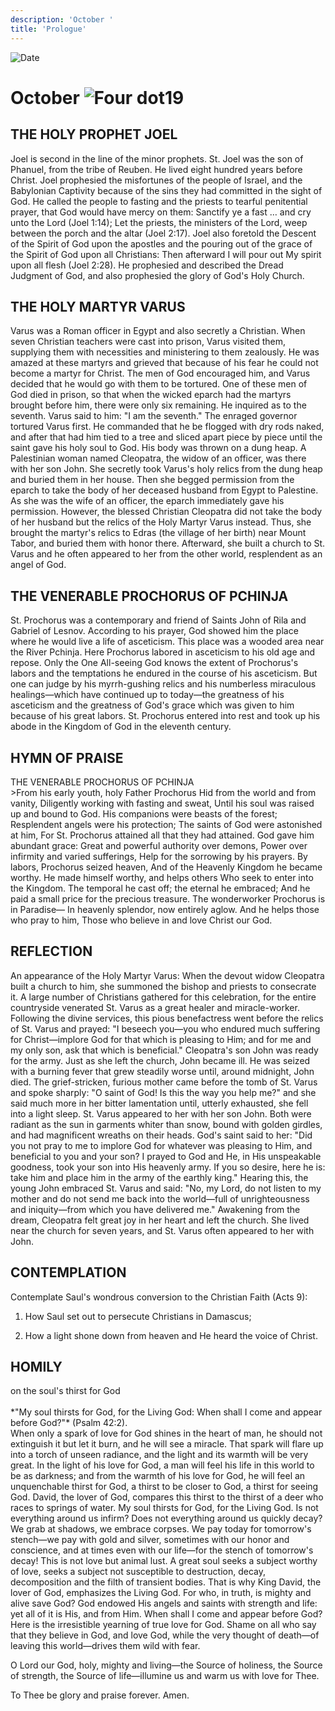 ```yaml
---
description: 'October '
title: 'Prologue'
---
```


<RunningHead />
<Image src="/title-imprint.png" height={68} width={50} alt="Date" className="title-imprint"/>

# <div id="date">October <Image className="four-dot" src="/four-dot.png" height={15} width={15} alt="Four dot" />19</div>

## THE HOLY PROPHET JOEL

Joel is second in the line of the minor prophets. St. Joel was the son of Phanuel, from the tribe of Reuben. He lived eight hundred years before Christ. Joel prophesied the misfortunes of the people of Israel, and the Babylonian Captivity because of the sins they had committed in the sight of God. He called the people to fasting and the priests to tearful penitential prayer, that God would have mercy on them: Sanctify ye a fast … and cry unto the Lord (Joel 1:14); Let the priests, the ministers of the Lord, weep between the porch and the altar (Joel 2:17). Joel also foretold the Descent of the Spirit of God upon the apostles and the pouring out of the grace of the Spirit of God upon all Christians: Then afterward I will pour out My spirit upon all flesh (Joel 2:28). He prophesied and described the Dread Judgment of God, and also prophesied the glory of God's Holy Church.

## THE HOLY MARTYR VARUS

Varus was a Roman officer in Egypt and also secretly a Christian. When seven Christian teachers were cast into prison, Varus visited them, supplying them with necessities and ministering to them zealously. He was amazed at these martyrs and grieved that because of his fear he could not become a martyr for Christ. The men of God encouraged him, and Varus decided that he would go with them to be tortured. One of these men of God died in prison, so that when the wicked eparch had the martyrs brought before him, there were only six remaining. He inquired as to the seventh. Varus said to him: "I am the seventh." The enraged governor tortured Varus first. He commanded that he be flogged with dry rods naked, and after that had him tied to a tree and sliced apart piece by piece until the saint gave his holy soul to God. His body was thrown on a dung heap. A Palestinian woman named Cleopatra, the widow of an officer, was there with her son John. She secretly took Varus's holy relics from the dung heap and buried them in her house. Then she begged permission from the eparch to take the body of her deceased husband from Egypt to Palestine. As she was the wife of an officer, the eparch immediately gave his permission. However, the blessed Christian Cleopatra did not take the body of her husband but the relics of the Holy Martyr Varus instead. Thus, she brought the martyr's relics to Edras (the village of her birth) near Mount Tabor, and buried them with honor there. Afterward, she built a church to St. Varus and he often appeared to her from the other world, resplendent as an angel of God.

## THE VENERABLE PROCHORUS OF PCHINJA

St. Prochorus was a contemporary and friend of Saints John of Rila and Gabriel of Lesnov. According to his prayer, God showed him the place where he would live a life of asceticism. This place was a wooded area near the River Pchinja. Here Prochorus labored in asceticism to his old age and repose. Only the One All-seeing God knows the extent of Prochorus's labors and the temptations he endured in the course of his asceticism. But one can judge by his myrrh-gushing relics and his numberless miraculous healings—which have continued up to today—the greatness of his asceticism and the greatness of God's grace which was given to him because of his great labors. St. Prochorus entered into rest and took up his abode in the Kingdom of God in the eleventh century.


## HYMN OF PRAISE
<div style={{textAlign:'center', color:'crimson', fontWeight:'bold'}}>
THE VENERABLE PROCHORUS OF PCHINJA
</div>
>From his early youth, holy Father Prochorus  
Hid from the world and from vanity,  
Diligently working with fasting and sweat,  
Until his soul was raised up and bound to God.  
His companions were beasts of the forest;  
Resplendent angels were his protection;  
The saints of God were astonished at him,  
For St. Prochorus attained all that they had attained.  
God gave him abundant grace:  
Great and powerful authority over demons,  
Power over infirmity and varied sufferings,  
Help for the sorrowing by his prayers.  
By labors, Prochorus seized heaven,  
And of the Heavenly Kingdom he became worthy.  
He made himself worthy, and helps others  
Who seek to enter into the Kingdom.  
The temporal he cast off; the eternal he embraced;  
And he paid a small price for the precious treasure.  
The wonderworker Prochorus is in Paradise—  
In heavenly splendor, now entirely aglow.  
And he helps those who pray to him,  
Those who believe in and love Christ our God.  


## REFLECTION

An appearance of the Holy Martyr Varus: When the devout widow Cleopatra built a church to him, she summoned the bishop and priests to consecrate it. A large number of Christians gathered for this celebration, for the entire countryside venerated St. Varus as a great healer and miracle-worker. Following the divine services, this pious benefactress went before the relics of St. Varus and prayed: "I beseech you—you who endured much suffering for Christ—implore God for that which is pleasing to Him; and for me and my only son, ask that which is beneficial." Cleopatra's son John was ready for the army. Just as she left the church, John became ill. He was seized with a burning fever that grew steadily worse until, around midnight, John died. The grief-stricken, furious mother came before the tomb of St. Varus and spoke sharply: "O saint of God! Is this the way you help me?" and she said much more in her bitter lamentation until, utterly exhausted, she fell into a light sleep. St. Varus appeared to her with her son John. Both were radiant as the sun in garments whiter than snow, bound with golden girdles, and had magnificent wreaths on their heads. God's saint said to her: "Did you not pray to me to implore God for whatever was pleasing to Him, and beneficial to you and your son? I prayed to God and He, in His unspeakable goodness, took your son into His heavenly army. If you so desire, here he is: take him and place him in the army of the earthly king." Hearing this, the young John embraced St. Varus and said: "No, my Lord, do not listen to my mother and do not send me back into the world—full of unrighteousness and iniquity—from which you have delivered me." Awakening from the dream, Cleopatra felt great joy in her heart and left the church. She lived near the church for seven years, and St. Varus often appeared to her with John.
 
## CONTEMPLATION

Contemplate Saul's wondrous conversion to the Christian Faith (Acts 9):

1. How Saul set out to persecute Christians in Damascus;

2. How a light shone down from heaven and He heard the voice of Christ.


## HOMILY
<div style={{textAlign:'center', color:'crimson', fontWeight:'bold'}}>
on the soul's thirst for God
</div>
<br />
<div style={{textAlign:'right'}}>
*"My soul thirsts for God, for the Living God: When shall I come and appear before God?"* (Psalm 42:2).
</div>
When only a spark of love for God shines in the heart of man, he should not extinguish it but let it burn, and he will see a miracle. That spark will flare up into a torch of unseen radiance, and the light and its warmth will be very great. In the light of his love for God, a man will feel his life in this world to be as darkness; and from the warmth of his love for God, he will feel an unquenchable thirst for God, a thirst to be closer to God, a thirst for seeing God. David, the lover of God, compares this thirst to the thirst of a deer who races to springs of water. My soul thirsts for God, for the Living God. Is not everything around us infirm? Does not everything around us quickly decay? We grab at shadows, we embrace corpses. We pay today for tomorrow's stench—we pay with gold and silver, sometimes with our honor and conscience, and at times even with our life—for the stench of tomorrow's decay! This is not love but animal lust. A great soul seeks a subject worthy of love, seeks a subject not susceptible to destruction, decay, decomposition and the filth of transient bodies. That is why King David, the lover of God, emphasizes the Living God. For who, in truth, is mighty and alive save God? God endowed His angels and saints with strength and life: yet all of it is His, and from Him. When shall I come and appear before God? Here is the irresistible yearning of true love for God. Shame on all who say that they believe in God, and love God, while the very thought of death—of leaving this world—drives them wild with fear.

O Lord our God, holy, mighty and living—the Source of holiness, the Source of strength, the Source of life—illumine us and warm us with love for Thee.

To Thee be glory and praise forever. Amen.